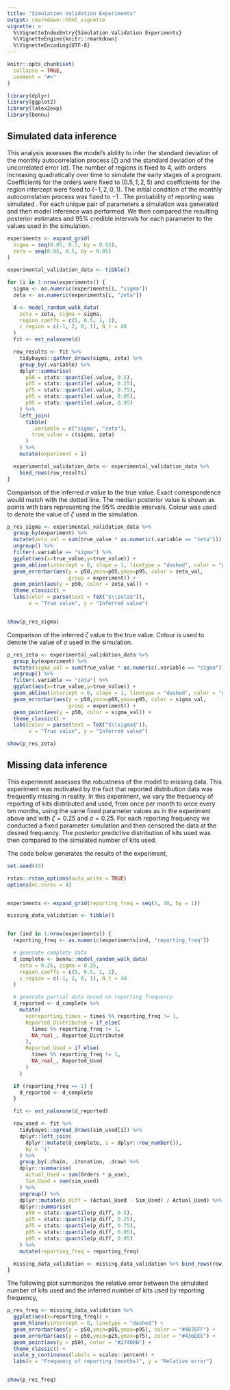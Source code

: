 ```yaml
---
title: "Simulation Validation Experiments"
output: rmarkdown::html_vignette
vignette: >
  %\VignetteIndexEntry{Simulation Validation Experiments}
  %\VignetteEngine{knitr::rmarkdown}
  %\VignetteEncoding{UTF-8}
---
```


```r
knitr::opts_chunk$set(
  collapse = TRUE,
  comment = "#>"
)
```

```r
library(dplyr)
library(ggplot2)
library(latex2exp)
library(bennu)
```

## Simulated data inference

This analysis assesses the model's ability to infer the standard deviation of the monthly autocorrelation process ($\zeta$) and the standard deviation of the uncorrelated error ($\sigma$). The number of regions is fixed to 4, with orders increasing quadratically over time to simulate the early stages of a program. Coefficients for the orders were fixed to $(0.5, 1, 2, 5)$ and coefficients for the region intercept were fixed to $(-1, 2, 0, 1)$. The initial condition of the monthly autocorrelation process was fixed to $-1$ . The probability of reporting was simulated . For each unique pair of parameters a simulation was generated and then model inference was performed. We then compared the resulting posterior estimates and 95% credible intervals for each parameter to the values used in the simulation.

```r
experiments <- expand_grid(
  sigma = seq(0.05, 0.5, by = 0.05),
  zeta = seq(0.05, 0.5, by = 0.05)
)

experimental_validation_data <- tibble()

for (i in 1:nrow(experiments)) {
  sigma <- as.numeric(experiments[i, "sigma"])
  zeta <- as.numeric(experiments[i, "zeta"])

  d <- model_random_walk_data(
    zeta = zeta, sigma = sigma,
    region_coeffs = c(5, 0.5, 1, 2),
    c_region = c(-1, 2, 0, 1), N_t = 48
  )
  fit <- est_naloxone(d)

  row_results <- fit %>%
    tidybayes::gather_draws(sigma, zeta) %>%
    group_by(.variable) %>%
    dplyr::summarise(
      p50 = stats::quantile(.value, 0.5),
      p25 = stats::quantile(.value, 0.25),
      p75 = stats::quantile(.value, 0.75),
      p05 = stats::quantile(.value, 0.05),
      p95 = stats::quantile(.value, 0.95)
    ) %>%
    left_join(
      tibble(
        .variable = c("sigma", "zeta"),
        true_value = c(sigma, zeta)
      )
    ) %>%
    mutate(experiment = i)

  experimental_validation_data <- experimental_validation_data %>%
    bind_rows(row_results)
}
```

Comparison of the inferred $\sigma$ value to the true value. Exact 
correspondence would match with the dotted line. The median posterior value
is shown as points with bars representing the 95% credible intervals. Colour
was used to denote the value of $\zeta$ used in the simulation.

```r

p_res_sigma <- experimental_validation_data %>%
  group_by(experiment) %>%
  mutate(zeta_val = sum(true_value * as.numeric(.variable == "zeta"))) %>%
  ungroup() %>%
  filter(.variable == "sigma") %>%
  ggplot(aes(x=true_value,y=true_value)) +
  geom_abline(intercept = 0, slope = 1, linetype = "dashed", color = "gray20") +
  geom_errorbar(aes(y = p50,ymin=p05,ymax=p95, color = zeta_val,
                    group = experiment)) +
  geom_point(aes(y = p50, color = zeta_val)) +
  theme_classic() +
  labs(color = parse(text = TeX("$\\zeta$")),
       x = "True value", y = "Inferred value")


show(p_res_sigma)
```

Comparison of the inferred $\zeta$ value to the true value. Colour 
is used to denote the value of $\sigma$ used in the simulation.

```r
p_res_zeta <- experimental_validation_data %>%
  group_by(experiment) %>%
  mutate(sigma_val = sum(true_value * as.numeric(.variable == "sigma"))) %>%
  ungroup() %>%
  filter(.variable == "zeta") %>%
  ggplot(aes(x=true_value,y=true_value)) +
  geom_abline(intercept = 0, slope = 1, linetype = "dashed", color = "gray20") +
  geom_errorbar(aes(y = p50,ymin=p05,ymax=p95, color = sigma_val,
                    group = experiment)) +
  geom_point(aes(y = p50, color = sigma_val)) +
  theme_classic() +
  labs(color = parse(text = TeX("$\\sigma$")),
       x = "True value", y = "Inferred value")

show(p_res_zeta)
```

## Missing data inference

This experiment assesses the robustness of the model to missing data. This experiment was motivated by the fact that reported distribution data was frequently missing in reality. In this experiment, we vary the frequency of reporting of kits distributed and used, from once per month to once every ten months, using the same fixed parameter values as in the experiment above and with $\zeta =0.25$ and $\sigma=0.25$. For each reporting frequency we conducted a fixed parameter simulation and then censored the data at the desired frequency. The posterior predictive distribution of kits used was then compared to the simulated number of kits used.

The code below generates the results of the experiment,

```r
set.seed(43)

rstan::rstan_options(auto_write = TRUE)
options(mc.cores = 4)


experiments <- expand_grid(reporting_freq = seq(1, 10, by = 1))

missing_data_validation <- tibble()


for (ind in 1:nrow(experiments)) {
  reporting_freq <- as.numeric(experiments[ind, "reporting_freq"])

  # generate complete data
  d_complete <- bennu::model_random_walk_data(
    zeta = 0.25, sigma = 0.25,
    region_coeffs = c(5, 0.5, 1, 2),
    c_region = c(-1, 2, 0, 1), N_t = 48
  )

  # generate partial data based on reporting frequency
  d_reported <- d_complete %>%
    mutate(
      nonreporting_times = times %% reporting_freq != 1,
      Reported_Distributed = if_else(
        times %% reporting_freq != 1,
        NA_real_, Reported_Distributed
      ),
      Reported_Used = if_else(
        times %% reporting_freq != 1,
        NA_real_, Reported_Used
      )
    )

  if (reporting_freq == 1) {
    d_reported <- d_complete
  }

  fit <- est_naloxone(d_reported)

  row_used <- fit %>%
    tidybayes::spread_draws(sim_used[i]) %>%
    dplyr::left_join(
      dplyr::mutate(d_complete, i = dplyr::row_number()),
      by = "i"
    ) %>%
    group_by(.chain, .iteration, .draw) %>%
    dplyr::summarise(
      Actual_Used = sum(Orders * p_use),
      Sim_Used = sum(sim_used)
    ) %>%
    ungroup() %>%
    dplyr::mutate(p_diff = (Actual_Used - Sim_Used) / Actual_Used) %>%
    dplyr::summarise(
      p50 = stats::quantile(p_diff, 0.5),
      p25 = stats::quantile(p_diff, 0.25),
      p75 = stats::quantile(p_diff, 0.75),
      p05 = stats::quantile(p_diff, 0.05),
      p95 = stats::quantile(p_diff, 0.95)
    ) %>%
    mutate(reporting_freq = reporting_freq)

  missing_data_validation <- missing_data_validation %>% bind_rows(row_used)
}

```


The following plot summarizes the relative error between the simulated number
of kits used and the inferred number of kits used by reporting frequency,

```r

p_res_freq <- missing_data_validation %>%
  ggplot(aes(x=reporting_freq)) +
  geom_hline(yintercept = 0, linetype = "dashed") +
  geom_errorbar(aes(y = p50,ymin=p05,ymax=p95), color = "#4876FF") +
  geom_errorbar(aes(y = p50,ymin=p25,ymax=p75), color = "#436EEE") +
  geom_point(aes(y = p50), color = "#27408B") +
  theme_classic() +
  scale_y_continuous(labels = scales::percent) +
  labs(x = "Frequency of reporting (months)", y = "Relative error")


show(p_res_freq)
```
